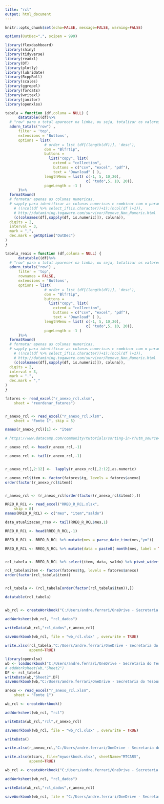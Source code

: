 ```yaml
---
title: "rcl"
output: html_document
---
```


```r

knitr::opts_chunk$set(echo=FALSE, message=FALSE, warning=FALSE)

options(OutDec=",", scipen = 999)
```


```r
library(flexdashboard)
library(shiny)
library(tidyverse)
library(readxl)
library(DT)
library(plotly)
library(lubridate)
library(RcppRoll)
library(scales)
library(ggrepel)
library(forcats)
library(writexl)
library(janitor)
library(openxlsx)
```


```r
tabela = function (df,coluna = NULL) {
      datatable((df)%>%
  # "row" para o total aparecer na linha, ou seja, totalizar os valores de uma coluna
  adorn_totals("row") ,
      filter = 'top',          
      extensions = 'Buttons',
      options = list( 
                  # order = list (df[(length(df))], 'desc'),
                  dom = "Blfrtip",
                  buttons = 
                    list("copy", list(
                      extend = "collection",
                      buttons = c("csv", "excel", "pdf"),
                      text = "Download" ) ),
                  lengthMenu = list( c(-1, 5, 10,20),
                                     c( "tudo",5, 10, 20)),
                  pageLength = -1 )
      )%>%
  formatRound(
  # formatar apenas as colunas numericas.
  # sapply para identificar as colunas numericas e combinar com o parametro COLUNA
    # ((ncol(df %>% select_if(is.character))+1):(ncol(df )+1)),
    # http://datamining.togaware.com/survivor/Remove_Non_Numeric.html
    (c(colnames(df[,sapply(df, is.numeric)]), coluna)),
  digits = 2,
  interval = 3,
  mark = ",",
  dec.mark = getOption("OutDec")
)
}

tabela_reais = function (df,coluna = NULL) {
      datatable((df)%>%
  # "row" para o total aparecer na linha, ou seja, totalizar os valores de uma coluna
  adorn_totals("row") ,
      filter = 'top', 
      rownames = FALSE,
      extensions = 'Buttons',
      options = list( 
                  # order = list (df[(length(df))], 'desc'),
                  dom = "Blfrtip",
                  buttons = 
                    list("copy", list(
                      extend = "collection",
                      buttons = c("csv", "excel", "pdf"),
                      text = "Download" ) ),
                  lengthMenu = list( c(-1, 5, 10,20),
                                     c( "tudo",5, 10, 20)),
                  pageLength = -1 )
      )%>%
  formatRound(
  # formatar apenas as colunas numericas.
  # sapply para identificar as colunas numericas e combinar com o parametro COLUNA
    # ((ncol(df %>% select_if(is.character))+1):(ncol(df )+1)),
    # http://datamining.togaware.com/survivor/Remove_Non_Numeric.html
    (c(colnames(df[,sapply(df, is.numeric)]), coluna)),
  digits = 2,
  interval = 3,
  mark = ".",
  dec.mark = ","
) 
}
```


```r
fatores <- read_excel("r_anexo_rcl.xlsm", 
    sheet = "reordenar_fatores")


r_anexo_rcl <- read_excel("r_anexo_rcl.xlsm", 
    sheet = "Fonte 1", skip = 5)

names(r_anexo_rcl)[1] <- "item"
```

```r

# https://www.datacamp.com/community/tutorials/sorting-in-r?utm_source=adwords_ppc&utm_medium=cpc&utm_campaignid=14989519638&utm_adgroupid=127836677279&utm_device=c&utm_keyword=&utm_matchtype=&utm_network=g&utm_adpostion=&utm_creative=278443377092&utm_targetid=aud-299261629574:dsa-429603003980&utm_loc_interest_ms=&utm_loc_physical_ms=1001706&gclid=CjwKCAiA_omPBhBBEiwAcg7smWTUVHMHIg1vMlDM39USKhSvaSTG0SiiVeJABriL-oc6EMl41ClqHRoCthkQAvD_BwE

r_anexo_rcl <- head(r_anexo_rcl,-1)

r_anexo_rcl <- tail(r_anexo_rcl,-1)


r_anexo_rcl[,2:12] <-  lapply(r_anexo_rcl[,2:12],as.numeric)

r_anexo_rcl$item <- factor(fatores$tg, levels = fatores$anexo)
order(factor(r_anexo_rcl$item))


r_anexo_rcl <- (r_anexo_rcl[order(factor(r_anexo_rcl$item)),])
```
```r
RREO_R_RCL <- read_excel("RREO_R_RCL.xlsx", 
    skip = 8)
names(RREO_R_RCL) <- c("mes", "item","saldo")

data_atualizacao_rreo <- tail(RREO_R_RCL$mes,1)

RREO_R_RCL <- head(RREO_R_RCL,-1)

RREO_R_RCL <- RREO_R_RCL %>% mutate(mes = parse_date_time(mes,"ym"))

RREO_R_RCL <- RREO_R_RCL %>% mutate(data = paste0( month(mes, label = TRUE), "/",year(mes) ))


rcl_tabela <- RREO_R_RCL %>% select(item, data, saldo) %>% pivot_wider(names_from = data, values_from = saldo)

rcl_tabela$item <- factor(fatores$tg, levels = fatores$anexo)
order(factor(rcl_tabela$item))


rcl_tabela <- (rcl_tabela[order(factor(rcl_tabela$item)),])

datatable(rcl_tabela)


wb_rcl <- createWorkbook("C:/Users/andre.ferrari/OneDrive - Secretaria do Tesouro Nacional/Auto/anexos2.xlsx")

addWorksheet(wb_rcl, "rcl_dados")

writeData(wb_rcl,"rcl_dados",r_anexo_rcl)
 
saveWorkbook(wb_rcl, file = "wb_rcl.xlsx" , overwrite = TRUE)

write.xlsx(rcl_tabela,"C:/Users/andre.ferrari/OneDrive - Secretaria do Tesouro Nacional/Auto/anexos2.xlsx", sheetName = "rcl_dados", 
           append=TRUE)

```

```r
library(openxlsx)
wb <- loadWorkbook("C:/Users/andre.ferrari/OneDrive - Secretaria do Tesouro Nacional/Auto/anexo.xlsx")
# addWorksheet(wb,"Sheet2")
DF <- rcl_tabela
writeData(wb,"Sheet2",DF)
saveWorkbook(wb,"C:/Users/andre.ferrari/OneDrive - Secretaria do Tesouro Nacional/Auto/anexo.xlsx",overwrite = TRUE)
```


```r
anexo <- read_excel("r_anexo_rcl.xlsm", 
    sheet = "Fonte 1")
```

```r
wb_rcl <- createWorkbook()

addWorksheet(wb_rcl, "rcl")

writeData(wb_rcl,"rcl",r_anexo_rcl)

saveWorkbook(wb_rcl, file = "wb_rcl.xlsx" , overwrite = TRUE)

writeData()

write.xlsx(r_anexo_rcl,"C:/Users/andre.ferrari/OneDrive - Secretaria do Tesouro Nacional/Auto/rcl.xlsx")

write.xlsx(mtcars, file="myworkbook.xlsx", sheetName="MTCARS", 
           append=TRUE)

```


```r
wb_rcl <- createWorkbook("C:/Users/andre.ferrari/OneDrive - Secretaria do Tesouro Nacional/Auto/wb_anexos.xlsx")

addWorksheet(wb_rcl, "rcl_dados")

writeData(wb_rcl,"rcl_dados",r_anexo_rcl)

saveWorkbook(wb_rcl, file = "C:/Users/andre.ferrari/OneDrive - Secretaria do Tesouro Nacional/Auto/wb_anexos.xlsx" , overwrite = TRUE)


```

